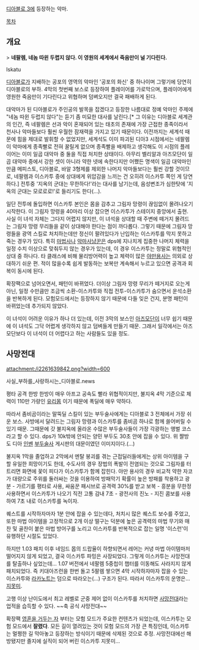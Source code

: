 [[디아블로 3]]에 등장하는 악마. 

[[목차]]
== 개요 ==
> '''네팔렘, 네놈 따윈 두렵지 않다. 이 영원의 세계에서 죽음만이 널 기다린다.'''

Iskatu

[[디아블로(디아블로)|디아블로]]가 지배하는 공포의 영역의 악마인 '공포의 화신' 중 하나이며 그렇기에 당연히 디아블로의 부하. 4막의 첫번째 보스로 등장하여 플레이어를 가로막으며, 플레이어에게 영원한 죽음만이 기다린다고 위협하며 덤벼오지만 결국 패배하게 된다.

대악마가 된 디아블로가 주인공의 발목을 잡겠다고 등장한 나름대로 정예 악마인 주제에 "네놈 따윈 두렵지 않다"는 듣기 좀 미묘한 대사를 날린다.[* 그 이유는 디아블로 세계관의 인간, 즉 네팔렘은 선과 악이 혼재되어 있는 태초의 존재에 가장 근접한 종족이라서 천사나 악마들보다 훨씬 우월한 잠재력을 가지고 있기 때문이다. 이전까지는 세계석 때문에 힘을 제대로 발휘할 수 없었지만, 세계석도 이미 파괴된 디아3 시점에서는 네팔렘이 악마에게 종족빨로 전혀 꿀릴게 없으며 종족빨을 배제하고 생각해도 이 시점의 플레이어는 이미 일곱 대악마 중 둘을 직접 처치한 상태이다. 아무리 벨리알과 아즈모단이 일곱 대악마 중에서 강한 셋이 아니라 약한 넷에 속한다지만 어쨌든 명색이 일곱 대악마인만큼 메피스토, 디아블로, 바알 3형제를 제외한 나머지 악마들보다는 훨씬 강할 것이므로, 네팔렘과 이스카투 중에 상대에게 위압감을 느끼는 건 오히려 이스카투 쪽인 게 당연하다.] 전투중 '지옥의 군대는 무한하다!'라는 대사를 남기는데, 음성변조가 심한탓에 '지옥의 군대는 모로로로!'로 들리기도 한다(…).

일단 전투에 돌입하면 이스카투 본인은 몸을 감추고 그림자 망령이 끊임없이 몰려나오기 시작한다. 이 그림자 망령을 40마리 이상 잡으면 이스카투가 스테이지 중앙에서 출현.
사실 이 녀석 자체는 그다지 어렵지 않지만, 이 녀석을 상대할 때 주변에 떼거지 몰려드는 그림자 망령 무리들을 같이 상대해야 한다는 점이 까다롭다. 그렇기 때문에 그림자 망령들을 광역 스킬로 처치하는데만 정신이 팔려있다가 난입하는 이스카투를 막지 못하고 죽는 경우가 있다. 특히 [[마법사]]나 [[악마사냥꾼]]은 dps에 지나치게 집중한 나머지 체력을 일정 수치 이상으로 맞춰두지 않는 경우가 있는데, 이 경우 이스카투는 정말로 위협적인 상대 중 하나다. 타 클래스에 비해 물리방어력이 높고 체력이 많은 [[야만용사]]는 의외로 상대하기 쉬운 편. 적이 많을수록 쉽게 발동하는 보복만 계속해서 누르고 있으면 공격과 회복이 동시에 된다.

확장팩으로 넘어오면서, 패턴이 바뀌었다. 더이상 그림자 망령 무리가 떼거지로 오는게 아닌, 일정 수만큼만 조금씩 소환-이스카투와 직접 전투-이스카투가 숨으면서 운석소환 을 반복하게 된다. 모험모드에서는 등장하지 않기 때문에 다들 잊은 건지, 분명 패턴이 바뀌었는데 추가되지 않았다. 

이 녀석이 어려운 이유가 하나 더 있는데, 이전 3막의 보스인 [[아즈모단]]이 너무 쉽기 때문에 이 녀석도 그닥 어렵게 생각하지 않고 덤벼들게 만들기 때문. 그래서 일각에서는 아즈모단보다 이 녀석이 더 어렵다고 하는 사람들도 있을 정도.

== 사망전대 ==
attachment:/i2261639842.png?width=600

사실_부하를_사랑하시는_디아블로.news

평타 공격 한방 한방이 매우 아프고 공속도 빨라 위협적이지만, 불지옥 4막 기준으로 체력이 110만 가량인 [[유리몸]] 이기 때문에 폭딜에 매우 약하다. 

따라서 좀비곰이라는 말뚝딜 스킬이 있는 부두술사에게는 디아블로 3 전체에서 가장 쉬운 보스. 사방에서 달려드는 그림자 망령과 이스카투를 좀비곰 하나로 함께 쓸어버릴 수 있기 때문. 그때문에 갓 불지옥에 올라온 수많은 부두술사들이 가장 각광하는 앵벌 코스라고 할 수 있다. dps가 10k밖에 안되는 양민 부두도 30초 안에 잡을 수 있다. 위 짤방도 디아 [[인벤]] [[부두술사]] 게시판의 대문이였던 이미지이다.(...)

불지옥 1막을 졸업하고 2막에서 멘탈 붕괴를 겪는 근접딜러들에게는 상위 아이템을 구할 유일한 희망이기도 한데, 수도사의 경우 장법의 폭발이 전염되는 것으로 그림자를 터트리면 화면에 꽃이 피다가 이스카투가 함께 잡힌다. 야만 용사의 경우 비교적 약한 자코가 대량으로 주위를 둘러싸는 것을 이용하여 방패막기 확률이 높은 방패를 착용하고 광분 - 가르기를 평타로 사용, 싸움꾼 패시브로 공격력 30%를 받고 보복 - 흥분을 무한정 사용하면서 이스카투가 나오기 직전 고통 감내 7초 - 광전사의 진노 - 지진 콤보를 사용하여 7초 내로 이스카투를 녹이자. 

퀘스트를 시작하자마자 1분 안에 잡을 수 있는데다, 처치시 많은 퀘스트 보수를 주었고, 또한 마법 아이템을 고정적으로 2개 이상 떨구는 덕분에 높은 공격력의 마법 무기와 매찬 및 골찬이 붙은 마법 방어구를 노리고 이스카투를 반복적으로 잡는 일명 '이스런'이 유행하던 시절도 있었다.

하지만 1.03 패치 이후 네임드 몹의 드랍율이 하향되면서 레어는 커녕 마법 아이템마저 떨어지지 않게 되었고, 결국 이스카투 파밍은 사장되었다. 그렇게 이스카투는 사망전대를 탈출하나 싶었는데... 1.07 버전에서 네팔렘 5중첩이 챕터를 이동해도 사라지지 않게 패치되었다. 즉 키대아즈런을 한번 돌고 5팔렘 쌓으면 4막 시작하자마자 잡을 수 있는 이스카투와 [[라카노트]]는 덤으로 따라오는(...) 구조가 된다. 따라서 이스카투의 운명은...[[지못미]].

고행 이상 난이도에서 최고 레벨로 군중 제어 없이 이스카투를 처치하면 [http://cafeptthumb2.phinf.naver.net/20140301_213/hika5557_1393660990349jiyd3_JPEG/%C1%F6%B8%F8%B9%CC%C0%CC%BD%BA%C4%AB%C5%F5.jpg?type=w740 사망전대]라는 업적을 습득할 수 있다. ~~축 공식 사망전대~~

확장팩 [[영혼을 거두는 자]] 부터는 모험 모드가 주요한 컨텐츠가 되었는데, 이스카투는 모험 모드에서 '''잘렸다'''. 모든 길이 열려있는 것이 모험 모드의 가장 큰 특징인데, 이스카투는 멀쩡한 길 막아놓고 등장하는 방식이기 때문에 삭제된 것으로 추정. 사망전대에선 해방됐지만 졸지에 실직이 되어 버린 이스카투 지못미...

